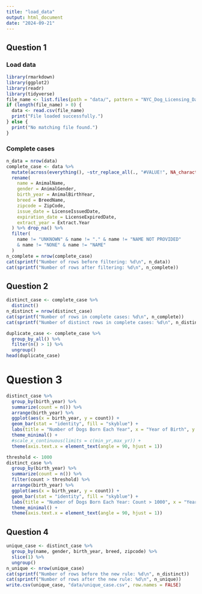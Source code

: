 ```yaml
---
title: "load_data"
output: html_document
date: "2024-09-21"
---
```


## Question 1

### Load data

```r
library(rmarkdown)
library(ggplot2)
library(readr)
library(tidyverse)
file_name <- list.files(path = "data/", pattern = "NYC_Dog_Licensing_Dataset_\\d+\\.csv", full.names = TRUE)
if (length(file_name) > 0) {
  data <- read.csv(file_name)
  print("File loaded successfully.")
} else {
  print("No matching file found.")
}
```
### Complete cases

```r
n_data = nrow(data)
complete_case <- data %>%
  mutate(across(everything(), ~str_replace_all(., "#VALUE!", NA_character_))) %>%
  rename(
    name = AnimalName, 
    gender = AnimalGender, 
    birth_year = AnimalBirthYear, 
    breed = BreedName, 
    zipcode = ZipCode, 
    issue_date = LicenseIssuedDate, 
    expiration_date = LicenseExpiredDate, 
    extract_year = Extract.Year
  ) %>% drop_na() %>%
  filter(
    name != "UNKNOWN" & name != "." & name != "NAME NOT PROVIDED"
    & name != "NONE" & name != "NAME"
  )
n_complete = nrow(complete_case)
cat(sprintf("Number of rows before filtering: %d\n", n_data))
cat(sprintf("Number of rows after filtering: %d\n", n_complete))
```
## Question 2

```r
distinct_case <- complete_case %>%
  distinct()
n_distinct = nrow(distinct_case)
cat(sprintf("Number of rows in complete cases: %d\n", n_complete))
cat(sprintf("Number of distinct rows in complete cases: %d\n", n_distinct))
```

```r
duplicate_case <- complete_case %>%
  group_by_all() %>%
  filter(n() > 1) %>%
  ungroup()
head(duplicate_case)
```
# Question 3

```r
distinct_case %>%
  group_by(birth_year) %>%
  summarize(count = n()) %>%
  arrange(birth_year) %>% 
  ggplot(aes(x = birth_year, y = count)) +
  geom_bar(stat = "identity", fill = "skyblue") +
  labs(title = "Number of Dogs Born Each Year", x = "Year of Birth", y = "Number of Dogs") +
  theme_minimal() +
  #scale_x_continuous(limits = c(min_yr,max_yr)) +  
  theme(axis.text.x = element_text(angle = 90, hjust = 1)) 
```
```r
threshold <- 1000
distinct_case %>%
  group_by(birth_year) %>%
  summarize(count = n()) %>%
  filter(count > threshold) %>%
  arrange(birth_year) %>% 
  ggplot(aes(x = birth_year, y = count)) +
  geom_bar(stat = "identity", fill = "skyblue") +
  labs(title = "Number of Dogs Born Each Year: Count > 1000", x = "Year of Birth", y = "Number of Dogs") +
  theme_minimal() +
  theme(axis.text.x = element_text(angle = 90, hjust = 1)) 
```
## Question 4

```r
unique_case <- distinct_case %>% 
  group_by(name, gender, birth_year, breed, zipcode) %>%
  slice(1) %>%
  ungroup()
n_unique <- nrow(unique_case)
cat(sprintf("Number of rows before the new rule: %d\n", n_distinct))
cat(sprintf("Number of rows after the new rule: %d\n", n_unique))
write.csv(unique_case, "data/unique_case.csv", row.names = FALSE)
```

